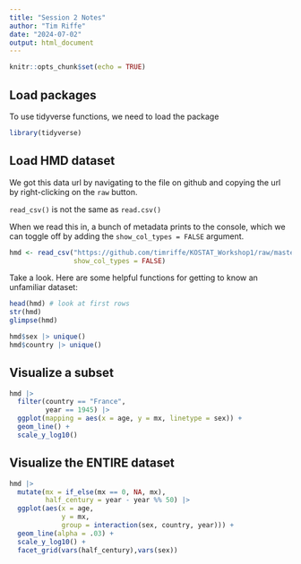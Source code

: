 ```yaml
---
title: "Session 2 Notes"
author: "Tim Riffe"
date: "2024-07-02"
output: html_document
---
```


```r
knitr::opts_chunk$set(echo = TRUE)
```

## Load packages

To use tidyverse functions, we need to load the package
```r
library(tidyverse)
```

## Load HMD dataset

We got this data url by navigating to the file on github and copying the url by right-clicking on the `raw` button.

`read_csv()` is not the same as `read.csv()`

When we read this in, a bunch of metadata prints to the console, which we can toggle off by adding the `show_col_types = FALSE` argument.

```r
hmd <- read_csv("https://github.com/timriffe/KOSTAT_Workshop1/raw/master/Data/hmd.csv.gz", 
                show_col_types = FALSE)
```

Take a look. Here are some helpful functions for getting to know an unfamiliar dataset:

```r
head(hmd) # look at first rows
str(hmd)
glimpse(hmd)

hmd$sex |> unique()
hmd$country |> unique()
```

## Visualize a subset

```r
hmd |> 
  filter(country == "France",
         year == 1945) |> 
  ggplot(mapping = aes(x = age, y = mx, linetype = sex)) +
  geom_line() +
  scale_y_log10()
```

## Visualize the ENTIRE dataset


```r
hmd |> 
  mutate(mx = if_else(mx == 0, NA, mx),
         half_century = year - year %% 50) |> 
  ggplot(aes(x = age, 
             y = mx, 
             group = interaction(sex, country, year))) +
  geom_line(alpha = .03) +
  scale_y_log10() +
  facet_grid(vars(half_century),vars(sex))
```


## 





















